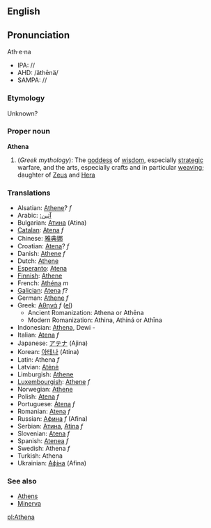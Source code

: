 ==English==
==Pronunciation==
Ath·e·na
*IPA: //
*AHD: /ăthēnä/
*SAMPA: //
===Etymology===
Unknown?

===Proper noun===
'''Athena'''
{{wikipedia}}
# (''Greek mythology''): The [[goddess]] of [[wisdom]], especially [[strategic]] warfare, and the arts, especially crafts and in particular [[weaving]]; daughter of [[Zeus]] and [[Hera]]


===Translations===

*Alsatian: [[Athene]]? ''f''
*Arabic: [[:آثين]]
*Bulgarian: [[Атина]] (Atina)
*[[Catalan]]: [[Atena]] ''f''
*Chinese: [[雅典娜]]
*Croatian: [[Atena]]? ''f''
*Danish: [[Athene]] ''f''
*Dutch: [[Athene]]
*[[Esperanto]]: [[Atena]]
*[[Finnish]]: [[Athene]]
*French: [[Athéna]] ''m''
*[[Galician]]: [[Atena]] ''f''?
*German: [[Athene]] ''f''
*Greek: [[Αθηνά]] ''f'' ([[:el:Αθηνά|el]])
**Ancient Romanization: Athena or Athēna
**Modern Romanization: Athina, Athiná or Athīna
*Indonesian: [[Athena]], Dewi -
*Italian: [[Atena]] ''f''
*Japanese: [[アテナ]] (Ajina)
*Korean: [[아테나]] (Atina)
*Latin: Athena ''f''
*Latvian: [[Atėnė]]
*Limburgish: [[Athene]]
*[[Luxembourgish]]: [[Athene]] ''f''
*Norwegian: [[Athene]]
*Polish: [[Atena]] ''f''
*Portuguese: [[Atena]] ''f''
*Romanian: [[Atena]] ''f''
*Russian: [[Афина]] ''f'' (Afina)
*Serbian: [[Атина ]], [[Atina]] ''f''
*Slovenian: [[Atena]] ''f''
*Spanish: [[Atenea]] ''f''
*Swedish: Athena ''f''
*Turkish: Athena
*Ukrainian: [[Афіна]] (Afina)

===See also===
*[[Athens]]
*[[Minerva]]

[[pl:Athena]]